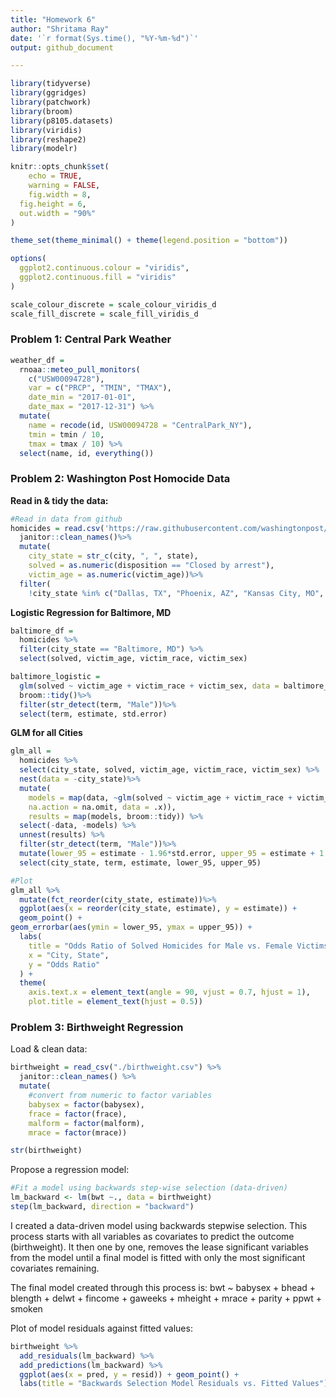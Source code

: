```yaml
---
title: "Homework 6"
author: "Shritama Ray"
date: '`r format(Sys.time(), "%Y-%m-%d")`'
output: github_document

---
```


```r
library(tidyverse)
library(ggridges)
library(patchwork)
library(broom)
library(p8105.datasets)
library(viridis)
library(reshape2)
library(modelr)

knitr::opts_chunk$set(
	echo = TRUE,
	warning = FALSE,
	fig.width = 8, 
  fig.height = 6,
  out.width = "90%"
)

theme_set(theme_minimal() + theme(legend.position = "bottom"))

options(
  ggplot2.continuous.colour = "viridis",
  ggplot2.continuous.fill = "viridis"
)

scale_colour_discrete = scale_colour_viridis_d
scale_fill_discrete = scale_fill_viridis_d
```

### Problem 1: Central Park Weather

```r
weather_df = 
  rnoaa::meteo_pull_monitors(
    c("USW00094728"),
    var = c("PRCP", "TMIN", "TMAX"), 
    date_min = "2017-01-01",
    date_max = "2017-12-31") %>%
  mutate(
    name = recode(id, USW00094728 = "CentralPark_NY"),
    tmin = tmin / 10,
    tmax = tmax / 10) %>%
  select(name, id, everything())

```

### Problem 2: Washington Post Homocide Data

**Read in & tidy the data:**
```r
#Read in data from github
homicides = read.csv('https://raw.githubusercontent.com/washingtonpost/data-homicides/master/homicide-data.csv') %>%
  janitor::clean_names()%>%
  mutate(
    city_state = str_c(city, ", ", state),
    solved = as.numeric(disposition == "Closed by arrest"),
    victim_age = as.numeric(victim_age))%>%
  filter(
    !city_state %in% c("Dallas, TX", "Phoenix, AZ", "Kansas City, MO", "Tulsa, AL"), victim_race %in% c("White", "Black"))
```

**Logistic Regression for Baltimore, MD**
```r
baltimore_df = 
  homicides %>% 
  filter(city_state == "Baltimore, MD") %>%
  select(solved, victim_age, victim_race, victim_sex) 

baltimore_logistic =
  glm(solved ~ victim_age + victim_race + victim_sex, data = baltimore_df, family = binomial()) %>%
  broom::tidy()%>%
  filter(str_detect(term, "Male"))%>%
  select(term, estimate, std.error)
```

**GLM for all Cities**
```r
glm_all =
  homicides %>%
  select(city_state, solved, victim_age, victim_race, victim_sex) %>%
  nest(data = -city_state)%>%
  mutate(
    models = map(data, ~glm(solved ~ victim_age + victim_race + victim_sex, 
    na.action = na.omit, data = .x)),
    results = map(models, broom::tidy)) %>%
  select(-data, -models) %>%
  unnest(results) %>%
  filter(str_detect(term, "Male"))%>%
  mutate(lower_95 = estimate - 1.96*std.error, upper_95 = estimate + 1.96*std.error) %>%
  select(city_state, term, estimate, lower_95, upper_95) 

#Plot
glm_all %>%
  mutate(fct_reorder(city_state, estimate))%>%
  ggplot(aes(x = reorder(city_state, estimate), y = estimate)) +
  geom_point() +
geom_errorbar(aes(ymin = lower_95, ymax = upper_95)) +
  labs(
    title = "Odds Ratio of Solved Homicides for Male vs. Female Victims by City",
    x = "City, State",
    y = "Odds Ratio"
  ) +
  theme(
    axis.text.x = element_text(angle = 90, vjust = 0.7, hjust = 1),
    plot.title = element_text(hjust = 0.5))
```


### Problem 3: Birthweight Regression

Load & clean data:
```r
birthweight = read_csv("./birthweight.csv") %>%
  janitor::clean_names() %>%
  mutate(
    #convert from numeric to factor variables
    babysex = factor(babysex),
    frace = factor(frace),
    malform = factor(malform),
    mrace = factor(mrace))

str(birthweight)

```

Propose a regression model:
```r
#Fit a model using backwards step-wise selection (data-driven)
lm_backward <- lm(bwt ~., data = birthweight)
step(lm_backward, direction = "backward") 
```

I created a data-driven model using backwards stepwise selection. This process starts with all variables as covariates to predict the outcome (birthweight). It then one by one, removes the lease significant variables from the model until a final model is fitted with only the most significant covariates remaining.

The final model created through this process is:
bwt ~ babysex + bhead + blength + delwt + fincome + gaweeks + mheight + mrace + parity + ppwt + smoken

Plot of model residuals against fitted values:
```r
birthweight %>%
  add_residuals(lm_backward) %>%
  add_predictions(lm_backward) %>%
  ggplot(aes(x = pred, y = resid)) + geom_point() +
  labs(title = "Backwards Selection Model Residuals vs. Fitted Values")
```
